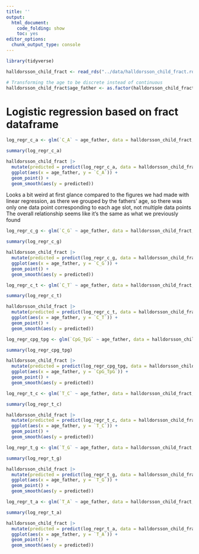 ```yaml
---
title: ''
output:
  html_document:
    code_folding: show
    toc: yes
editor_options:
  chunk_output_type: console
---
```


```r
library(tidyverse)

halldorsson_child_fract <- read_rds("../data/halldorsson_child_fract.rds") |> as.data.frame()

# Transforming the age to be discrete instead of continuous
halldorsson_child_fract$age_father <- as.factor(halldorsson_child_fract$age_father)
```

# Logistic regression based on fract dataframe
```r
log_regr_c_a <- glm(`C_A` ~ age_father, data = halldorsson_child_fract, family = binomial)

summary(log_regr_c_a)

halldorsson_child_fract |> 
  mutate(predicted = predict(log_regr_c_a, data = halldorsson_child_fract, type = "response")) |> 
  ggplot(aes(x = age_father, y = `C_A`)) +
  geom_point() +
  geom_smooth(aes(y = predicted))
```

Looks a bit weird at first glance compared to the figures we had made with linear regression, as there we grouped by the fathers' age, so there was only one data point corresponding to each age slot, not multiple data points
The overall relationship seems like it's the same as what we previously found

```r
log_regr_c_g <- glm(`C_G` ~ age_father, data = halldorsson_child_fract, family = binomial)

summary(log_regr_c_g)

halldorsson_child_fract |> 
  mutate(predicted = predict(log_regr_c_g, data = halldorsson_child_fract, type = "response")) |> 
  ggplot(aes(x = age_father, y = `C_G`)) +
  geom_point() +
  geom_smooth(aes(y = predicted))
```

```r
log_regr_c_t <- glm(`C_T` ~ age_father, data = halldorsson_child_fract, family = binomial)

summary(log_regr_c_t)

halldorsson_child_fract |> 
  mutate(predicted = predict(log_regr_c_t, data = halldorsson_child_fract, type = "response")) |> 
  ggplot(aes(x = age_father, y = `C_T`)) +
  geom_point() +
  geom_smooth(aes(y = predicted))
```

```r
log_regr_cpg_tpg <- glm(`CpG_TpG` ~ age_father, data = halldorsson_child_fract, family = binomial)

summary(log_regr_cpg_tpg)

halldorsson_child_fract |> 
  mutate(predicted = predict(log_regr_cpg_tpg, data = halldorsson_child_fract, type = "response")) |> 
  ggplot(aes(x = age_father, y = `CpG_TpG`)) +
  geom_point() +
  geom_smooth(aes(y = predicted))
```

```r
log_regr_t_c <- glm(`T_C` ~ age_father, data = halldorsson_child_fract, family = binomial)

summary(log_regr_t_c)

halldorsson_child_fract |> 
  mutate(predicted = predict(log_regr_t_c, data = halldorsson_child_fract, type = "response")) |> 
  ggplot(aes(x = age_father, y = `T_C`)) +
  geom_point() +
  geom_smooth(aes(y = predicted))
```

```r
log_regr_t_g <- glm(`T_G` ~ age_father, data = halldorsson_child_fract, family = binomial)

summary(log_regr_t_g)

halldorsson_child_fract |> 
  mutate(predicted = predict(log_regr_t_g, data = halldorsson_child_fract, type = "response")) |> 
  ggplot(aes(x = age_father, y = `T_G`)) +
  geom_point() +
  geom_smooth(aes(y = predicted))
```

```r
log_regr_t_a <- glm(`T_A` ~ age_father, data = halldorsson_child_fract, family = binomial)

summary(log_regr_t_a)

halldorsson_child_fract |> 
  mutate(predicted = predict(log_regr_t_a, data = halldorsson_child_fract, type = "response")) |> 
  ggplot(aes(x = age_father, y = `T_A`)) +
  geom_point() +
  geom_smooth(aes(y = predicted))
```


